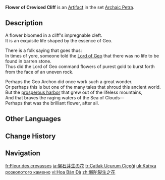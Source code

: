 {{Artifact Infobox
|image = Item Flower of Creviced Cliff.png
|set   = Archaic Petra
|piece = Flower of Life
}}
{{Description|A flower born of the minerals and rocks of cliffside cracks. The way its petals blow in the wind makes it seem alive.}}
'''Flower of Creviced Cliff''' is an [[Artifact]] in the set [[Archaic Petra]].

==Description==
A flower bloomed in a cliff's impregnable cleft.<br>It is an exquisite life shaped by the essence of Geo.

There is a folk saying that goes thus:<br>In times of yore, someone told the [[Rex Lapis|Lord of Geo]] that there was no life to be found in barren stone.<br>Thus did the Lord of Geo command flowers of purest gold to burst forth from the face of an uneven rock.

Perhaps the Geo Archon did once work such a great wonder.<br>Or perhaps this is but one of the many tales that shroud this ancient world.<br>But the [[Liyue Harbor|prosperous harbor]] that grew out of the lifeless mountains,<br>And that braves the raging waters of the Sea of Clouds&mdash;<br>Perhaps that was the brilliant flower, after all.

==Other Languages==
{{Other Languages
|en       = Flower of Creviced Cliff
|zhs      = 磐陀裂生之花
|zhs_rm   = Pán Tuó Liè Shēng zhī Huā
|zht      = 磐陀裂生之花
|zht_rm   = Pán Tuó Liè Shēng zhī Huā
|zh_tl    = 
|ja       = 盤石芽生の花
|ja_rm    = Banjaku Mebae no Hana{{Assumed}}
|ja_tl    = Boulder Bud Flower
|ko       = 바위 틈에서 자라난 꽃
|ko_tl    = Saxicoline Flower
|es       = Flor del Acantilado Agrietado
|es_tl    = Flower of the Cracked Cliff
|fr       = Fleur des crevasses
|fr_tl    = Flower of the Cracks
|ru       = Цветок скальных трещин
|ru_tl    = Flower of Rocky Crevices
|th       = Flower of Creviced Cliff
|vi       = Hoa Bàn Đà
|vi_tl    = 
|de       = Blüte der splitternden Felsen
|de_tl    = Flower of Splintering Cliffs
|id       = Flower of Creviced Cliff
|pt       = Flor do Penhasco Rachado
|pt_tl    = 
|tr       = Çatlak Uçurum Çiçeği
|tr_tl    = Cracked Cliff Flower
|it       = Fiore rupestre
|it_tl    = Rocky Flower
}}

==Change History==
{{Change History|1.0}}

==Navigation==
{{Artifact Set Navbox|Archaic Petra}}

[[fr:Fleur des crevasses]]
[[ja:盤石芽生の花]]
[[tr:Çatlak Uçurum Çiçeği]]
[[uk:Квітка розколотого каменю]]
[[vi:Hoa Bàn Đà]]
[[zh:磐陀裂生之花]]